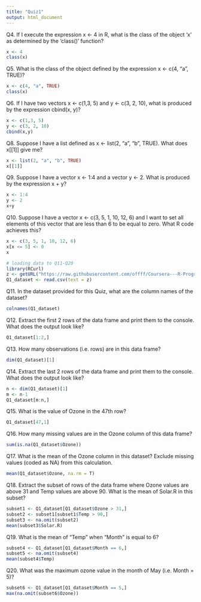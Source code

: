 ```yaml
---
title: "Quiz1"
output: html_document
---
```


Q4. If I execute the expression x <- 4 in R, what is the class of the object 'x' as determined by the 'class()' function?
```r
x <- 4
class(x)
```

Q5. What is the class of the object defined by the expression x <- c(4, "a", TRUE)?
```r
x <- c(4, "a", TRUE)
class(x)
```

Q6. If I have two vectors x <- c(1,3, 5) and y <- c(3, 2, 10), what is produced by the expression cbind(x, y)?
```r
x <- c(1,3, 5)
y <- c(3, 2, 10)
cbind(x,y)
```

Q8. Suppose I have a list defined as x <- list(2, "a", "b", TRUE). What does x[[1]] give me?
```r
x <- list(2, "a", "b", TRUE)
x[[1]]
```

Q9. Suppose I have a vector x <- 1:4 and a vector y <- 2. What is produced by the expression x + y?
```r
x <- 1:4
y <- 2
x+y
```

Q10. Suppose I have a vector x <- c(3, 5, 1, 10, 12, 6) and I want to set all elements of this vector that are less than 6 to be equal to zero. What R code achieves this?
```r
x <- c(3, 5, 1, 10, 12, 6)
x[x <= 5] <- 0
x
```

```r
# loading data to Q11-Q20
library(RCurl)
z <- getURL("https://raw.githubusercontent.com/offff/Coursera---R-Programming/master/hw1_data.csv")
Q1_dataset <- read.csv(text = z)
```

Q11. In the dataset provided for this Quiz, what are the column names of the dataset?
```r
colnames(Q1_dataset)
```

Q12. Extract the first 2 rows of the data frame and print them to the console. What does the output look like?
```r
Q1_dataset[1:2,]
```

Q13. How many observations (i.e. rows) are in this data frame?
```r
dim(Q1_dataset)[1]
```

Q14. Extract the last 2 rows of the data frame and print them to the console. What does the output look like?
```r
n <- dim(Q1_dataset)[1]
m <- n-1
Q1_dataset[m:n,]
```

Q15. What is the value of Ozone in the 47th row?
```r
Q1_dataset[47,1]
```

Q16. How many missing values are in the Ozone column of this data frame?
```r
sum(is.na(Q1_dataset$Ozone))
```

Q17. What is the mean of the Ozone column in this dataset? Exclude missing values (coded as NA) from this calculation.
```r
mean(Q1_dataset$Ozone, na.rm = T)
```

Q18. Extract the subset of rows of the data frame where Ozone values are above 31 and Temp values are above 90. What is the mean of Solar.R in this subset?
```r
subset1 <- Q1_dataset[Q1_dataset$Ozone > 31,]
subset2 <- subset1[subset1$Temp > 90,]
subset3 <- na.omit(subset2)
mean(subset3$Solar.R)
```

Q19. What is the mean of "Temp" when "Month" is equal to 6?
```r
subset4 <- Q1_dataset[Q1_dataset$Month == 6,]
subset5 <- na.omit(subset4)
mean(subset4$Temp)
```

Q20. What was the maximum ozone value in the month of May (i.e. Month = 5)?
```r
subset6 <- Q1_dataset[Q1_dataset$Month == 5,]
max(na.omit(subset6$Ozone))
```

